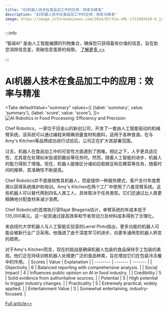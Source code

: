 ```yaml
---
title: "AI机器人技术在食品加工中的应用：效率与精准"
description: "AI机器人技术在食品加工中的应用：效率与精准"
image: https://image.informedainews.com/2024/07/Foo-nML-1721983420-0.jpg
---
```



:::info

“智闻AI“ 是由人工智能编撰的刊物集合，确保您只获得最有价值的信息，旨在助您消除信息差，突破信息茧房的局限。  [了解更多 >>](/)

:::

# AI机器人技术在食品加工中的应用：效率与精准


<Tabs
	defaultValue="summary"
	values={[
	{label: 'summary', value: 'summary'},
	{label: 'score', value: 'score'},
]}>
<TabItem value="summary">
<img
  src="https://image.informedainews.com/2024/07/Foo-nML-1721983420-0.jpg"
  alt="AI Robotics in Food Processing: Efficiency and Precision"
/>



Chef Robotics，一家位于旧金山的新创公司，开发了一套由人工智能驱动的机械臂系统。该系统可以通过编程来精确测量食材和酱料，适用于各种食谱。在与Amy's Kitchen等品牌成功进行试验后，公司正在扩大其部署范围。

过去，机器人在食品加工中的可变性方面遇到了困难。相比之下，人手更具适应性，尤其是在处理如米饭或奶酪丝等任务时。然而，随着人工智能的进步，机器人的能力得到了增强。现在，机器人能够区分诸如舀取豌豆和花椰菜等任务，随着时间的推移，其准确性不断提高。

Chef Robotics并不直接销售其机器人，而是提供一种服务模式，客户支付年度费用以获得系统维护和培训。Amy's Kitchen在两个工厂中使用了八套双臂系统。这些机器人可以替代两到四名人类工人，具体取决于任务类型。它们还通过比人类更精确地分配食材来减少浪费。

Chef Robotics的首席执行官Rajat Bhageria估计，单臂系统的年成本低于135,000美元。这一投资通过提高效率和节省劳动力及材料成本得到了合理化。

来自纽约大学机器人与人工智能实验室的Lerrel Pinto指出，更多功能的机器人可能会被新行业广泛采用。他强调了由于深度学习的进步，向更多通用型机器人转变的趋势。

对于Amy's Kitchen而言，现在的挑战是确保机器人包装的食品保持手工包装的美观。他们正在持续训练机器人处理更广泛的食品种类，旨在增加它们在包装冷冻餐中的作用。
</TabItem>
<TabItem value="score">
	| Scores     | Value   | Explanation |
	| -------- | ------- | ------- |
	| Objectivity  | 6    | Balanced reporting with comprehensive analysis.    |
	| Social Impact | 4     | Influences public opinion on AI in food industry.    |
	| Credibility    | 5    | Solid evidence from authoritative sources.    |
	| Potential    | 5    | High potential to trigger industry changes.    |
	| Practicality    | 5    | Extremely practical, widely applied.    |
	| Entertainment Value    | 3    | Somewhat entertaining, industry-focused.    |
</TabItem>
</Tabs>

[Full article>>](https://www.mittrchina.com/news/detail/13536)

